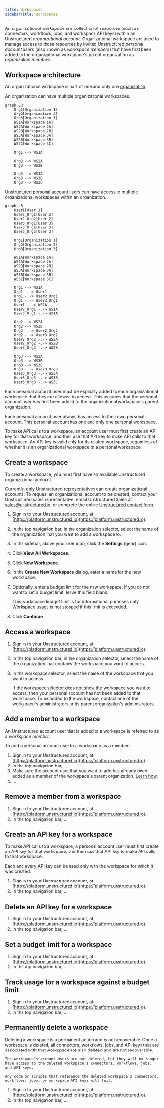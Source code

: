 ```yaml
---
title: Workspaces
sidebarTitle: Workspaces
---
```


An _organizational workspace_ is a collection of resources (such as connectors, workflows, jobs, and workspace API keys) 
within an Unstructured _organizational account_. Organizational workspace are used to manage 
access to those resources by invited Unstructured _personal account users_ (also known as _workspace members_) that have first 
been added to the organizational workspace's parent organization as _organization members_.

## Workspace architecture

An organizational workspace is part of one and only one [organization](/account/organizations).

An organization can have multiple organizational workspaces.

```mermaid
graph LR
    Org1[Organization 1]
    Org2[Organization 2]
    Org3[Organization 3]
    WS1A[Workspace 1A]
    WS2A[Workspace 2A]
    WS2B[Workspace 2B]
    WS3A[Workspace 3A]
    WS3B[Workspace 3B]
    WS3C[Workspace 3C]

    Org1 --> WS1A
    
    Org2 --> WS2A
    Org2 --> WS2B

    Org3 --> WS3A
    Org3 --> WS3B
    Org3 --> WS3C
```

Unstructured personal account users can have access to multiple organizational workspaces within an organization.

```mermaid
graph LR
    User1[User 1]
    User2_Org1[User 2]
    User2_Org2[User 2]
    User3_Org1[User 3] 
    User3_Org2[User 3]
    User3_Org3[User 3]

    Org1[Organization 1]
    Org2[Organization 2]
    Org3[Organization 3]

    WS1A[Workspace 1A]
    WS2A[Workspace 2A]
    WS2B[Workspace 2B]
    WS3A[Workspace 3A]
    WS3B[Workspace 3B]
    WS3C[Workspace 3C]
    
    Org1 --> WS1A
    Org1 -.-> User1
    Org1 -.-> User2_Org1
    Org1 -.-> User3_Org1
    User1 -.-> WS1A
    User2_Org1 -.-> WS1A
    User3_Org1 -.-> WS1A
    
    Org2 --> WS2A
    Org2 --> WS2B
    Org2 -.-> User2_Org2
    Org2 -.-> User3_Org2
    User2_Org2 -.-> WS2A
    User2_Org2 -.-> WS2B
    User3_Org2 -.-> WS2B
    
    Org3 --> WS3A
    Org3 --> WS3B
    Org3 --> WS3C
    Org3 -.-> User3_Org3
    User3_Org3 -.-> WS3A
    User3_Org3 -.-> WS3B
    User3_Org3 -.-> WS3C
```

Each personal account user must be explicitly added to each organizational workspace that they are allowed to access. This assumes that the personal account user has first been added 
to the organizational workspace's parent organization.

Each personal account user always has access to their own personal account. This personal account has one and only one personal workspace. 

To make API calls to a workspace, an account user must first create an API key for that workspace, and then use that API key to make API calls to that workspace. 
An API key is valid only for its related workspace, regardless of whether it is an organizational workspace or a personal workspace.

## Create a workspace

To create a workspace, you must first have an available Unstructured organizational account.

Currently, only Unstructured representatives can create organizational accounts. To request an organizational account to be created, 
contact your Unstructured 
sales representative, email Unstructured Sales at [sales@unstructured.io](mailto:sales@unstructured.io), or complete the online 
[Unstructured contact form](https://unstructured.io/contact).

1. Sign in to your Unstructured account, at [https://platform.unstructured.io](https://platform.unstructured.io).
2. In the top navigation bar, in the organization selector, select the name of the organization that you want to add a workspace to.
3. In the sidebar, above your user icon, click the **Settings** (gear) icon.
4. Click **View All Workspaces**.
5. Click **New Workspace**.
6. In the **Create New Workspace** dialog, enter a name for the new workspace.
7. Optionally, enter a budget limit for the new workspace. If you do not want to set a budget limit, leave this field blank.

   <Caution>
       This workspace budget limit is for informational purposes only. Workspace usage is not stopped if this 
       limit is exceeded. 
   </Caution>
   
8. Click **Continue**.

## Access a workspace

1. Sign in to your Unstructured account, at [https://platform.unstructured.io](https://platform.unstructured.io).
2. In the top navigation bar, in the organization selector, select the name of the organization that contains the workspace you want to access.
3. In the workspace selector, select the name of the workspace that you want to access.

   If the workspace selector does not show the workspace you want to access, then 
   your personal account has not been added to that workspace. To be added to the workspace, contact one of the workspace's administrators or its 
   parent organization's administrators.

## Add a member to a workspace

An Unstructured account user that is added to a workspace is referred to as a _workspace member_.

To add a personal account user to a workspace as a member:

1. Sign in to your Unstructured account, at [https://platform.unstructured.io](https://platform.unstructured.io).
2. In the top navigation bar, ...
3. Make sure the account user that you want to add has already been added as a member of the workspace's parent organization. [Learn how]().
4. ...

## Remove a member from a workspace

1. Sign in to your Unstructured account, at [https://platform.unstructured.io](https://platform.unstructured.io).
2. In the top navigation bar, ...

## Create an API key for a workspace

To make API calls to a workspace, a personal account user must first create an API key for that workspace, and then use that API key to make API calls to that workspace.

Each and every API key can be used only with the workspace for which it was created.

1. Sign in to your Unstructured account, at [https://platform.unstructured.io](https://platform.unstructured.io).
2. In the top navigation bar, ...

## Delete an API key for a workspace

1. Sign in to your Unstructured account, at [https://platform.unstructured.io](https://platform.unstructured.io).
2. In the top navigation bar, ...

## Set a budget limit for a workspace

1. Sign in to your Unstructured account, at [https://platform.unstructured.io](https://platform.unstructured.io).
2. In the top navigation bar, ...

## Track usage for a workspace against a budget limit

1. Sign in to your Unstructured account, at [https://platform.unstructured.io](https://platform.unstructured.io).
2. In the top navigation bar, ...

## Permanently delete a workspace

<Caution>
    Deleting a workspace is a permanent action and is not recoverable. Once a workspace is deleted, all connectors, workflows, jobs, and 
    API keys that are associated with that workspace are also deleted and are not recoverable.
    
    The workspace's account users are not deleted, but they will no longer have access to the deleted workspace's connectors, workflows, jobs, and API keys.

    Any code or scripts that reference the deleted workspace's connectors, workflows, jobs, or workspace API keys will fail.
</Caution>

1. Sign in to your Unstructured account, at [https://platform.unstructured.io](https://platform.unstructured.io).
2. In the top navigation bar, ...